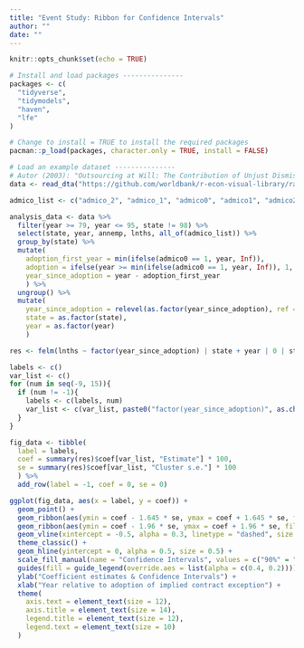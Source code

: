 ```yaml
---
title: "Event Study: Ribbon for Confidence Intervals"
author: ""
date: ""
---
```


```r
knitr::opts_chunk$set(echo = TRUE)
```

```r
# Install and load packages ---------------
packages <- c(
  "tidyverse",
  "tidymodels",
  "haven",
  "lfe"
)

# Change to install = TRUE to install the required packages
pacman::p_load(packages, character.only = TRUE, install = FALSE)

# Load an example dataset ---------------
# Autor (2003): "Outsourcing at Will: The Contribution of Unjust Dismissal Doctrine to the Growth of Employment Outsourcing"
data <- read_dta("https://github.com/worldbank/r-econ-visual-library/raw/master/Library/Data/autor-jole-2003.dta")

admico_list <- c("admico_2", "admico_1", "admico0", "admico1", "admico2", "admico3", "mico4")

analysis_data <- data %>%
  filter(year >= 79, year <= 95, state != 98) %>%
  select(state, year, annemp, lnths, all_of(admico_list)) %>%
  group_by(state) %>%
  mutate(
    adoption_first_year = min(ifelse(admico0 == 1, year, Inf)),
    adoption = ifelse(year >= min(ifelse(admico0 == 1, year, Inf)), 1, 0),
    year_since_adoption = year - adoption_first_year
    ) %>%
  ungroup() %>%
  mutate(
    year_since_adoption = relevel(as.factor(year_since_adoption), ref = "-1"),
    state = as.factor(state),
    year = as.factor(year)
    )

res <- felm(lnths ~ factor(year_since_adoption) | state + year | 0 | state, data = analysis_data)

labels <- c()
var_list <- c()
for (num in seq(-9, 15)){
  if (num != -1){
    labels <- c(labels, num)
    var_list <- c(var_list, paste0("factor(year_since_adoption)", as.character(num)))
  }
}

fig_data <- tibble(
  label = labels,
  coef = summary(res)$coef[var_list, "Estimate"] * 100,
  se = summary(res)$coef[var_list, "Cluster s.e."] * 100
  ) %>%
  add_row(label = -1, coef = 0, se = 0)

ggplot(fig_data, aes(x = label, y = coef)) +
  geom_point() +
  geom_ribbon(aes(ymin = coef - 1.645 * se, ymax = coef + 1.645 * se, fill = "90%"), alpha = 0.4) +
  geom_ribbon(aes(ymin = coef - 1.96 * se, ymax = coef + 1.96 * se, fill = "95%"), alpha = 0.2) +
  geom_vline(xintercept = -0.5, alpha = 0.3, linetype = "dashed", size = 0.3) +
  theme_classic() +
  geom_hline(yintercept = 0, alpha = 0.5, size = 0.5) +
  scale_fill_manual(name = "Confidence Intervals", values = c("90%" = "grey12", "95%" = "grey12")) +
  guides(fill = guide_legend(override.aes = list(alpha = c(0.4, 0.2)))) +
  ylab("Coefficient estimates & Confidence Intervals") +
  xlab("Year relative to adoption of implied contract exception") +
  theme(
    axis.text = element_text(size = 12),
    axis.title = element_text(size = 14),
    legend.title = element_text(size = 12),
    legend.text = element_text(size = 10)
  )

```
